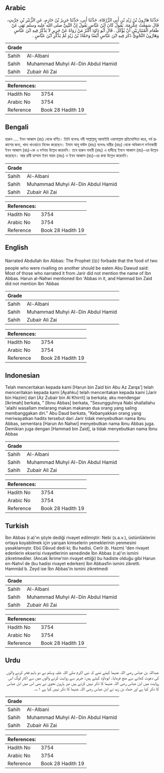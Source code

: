 ## Arabic


<div dir="rtl" lang="ar" style={{fontSize:'larger',backgroundColor:'#f8f9fa',padding:20}}>
حَدَّثَنَا هَارُونُ بْنُ زَيْدِ بْنِ أَبِي الزَّرْقَاءِ، حَدَّثَنَا أَبِي، حَدَّثَنَا جَرِيرُ بْنُ حَازِمٍ، عَنِ الزُّبَيْرِ بْنِ خِرِّيتٍ، قَالَ سَمِعْتُ عِكْرِمَةَ، يَقُولُ كَانَ ابْنُ عَبَّاسٍ يَقُولُ إِنَّ النَّبِيَّ صلى الله عليه وسلم نَهَى عَنْ طَعَامِ الْمُتَبَارِيَيْنِ أَنْ يُؤْكَلَ ‏.‏ قَالَ أَبُو دَاوُدَ أَكْثَرُ مَنْ رَوَاهُ عَنْ جَرِيرٍ لاَ يَذْكُرُ فِيهِ ابْنَ عَبَّاسٍ وَهَارُونُ النَّحْوِيُّ ذَكَرَ فِيهِ ابْنَ عَبَّاسٍ أَيْضًا وَحَمَّادُ بْنُ زَيْدٍ لَمْ يَذْكُرِ ابْنَ عَبَّاسٍ ‏.‏
</div>
<div style={{backgroundColor:'#f8f9fa',padding:20, marginBottom: 10}}><table> <thead> <tr> <th>Grade</th> <th></th> </tr> </thead> <tbody> <tr><td>Sahih</td><td>Al-Albani</td></tr><tr><td>Sahih</td><td>Muhammad Muhyi Al-Din Abdul Hamid</td></tr><tr><td>Sahih</td><td>Zubair Ali Zai</td></tr></tbody></table><table> <thead> <tr> <th>References:</th> <th></th> </tr> </thead> <tbody><tr><td>Hadith No</td><td>3754</td></tr><tr><td>Arabic No</td><td>3754</td></tr><tr><td>Reference</td><td>Book 28 Hadith 19</td></tr></tbody></table></div>

## Bengali


<div dir="ltr" lang="bn" style={{fontSize:'larger',backgroundColor:'#f8f9fa',padding:20}}>
হারুন .... ইবন আব্বাস (রাঃ) থেকে বর্ণিত। তিনি বলেনঃ নবী সাল্লাল্লাহু আলাইহি ওয়াসাল্লাম প্রতিযোগিতা করে, গর্ব প্রকাশের জন্য, খাদ্য খাওয়াতে নিষেধ করেছেন। ইমাম আবূ দাঊদ (রহঃ) বলেনঃ যারীর (রহঃ) থেকে অধিকাংশ বর্ণনাকারী ইবন আব্বাস (রাঃ)-কে এ বর্ণনায় উল্লেখ করেননি। তবে হারুন নাহবী (রহঃ) এ হাদীছে ইবনে আব্বাস (রাঃ)-এর উল্লেখ করেছেন। আর রাবী হাম্মাদ ইবন যায়দ (রহঃ) ও ইবন আব্বাস (রাঃ)-এর কথা উল্লেখ করেননি।
</div>
<div style={{backgroundColor:'#f8f9fa',padding:20, marginBottom: 10}}><table> <thead> <tr> <th>Grade</th> <th></th> </tr> </thead> <tbody> <tr><td>Sahih</td><td>Al-Albani</td></tr><tr><td>Sahih</td><td>Muhammad Muhyi Al-Din Abdul Hamid</td></tr><tr><td>Sahih</td><td>Zubair Ali Zai</td></tr></tbody></table><table> <thead> <tr> <th>References:</th> <th></th> </tr> </thead> <tbody><tr><td>Hadith No</td><td>3754</td></tr><tr><td>Arabic No</td><td>3754</td></tr><tr><td>Reference</td><td>Book 28 Hadith 19</td></tr></tbody></table></div>

## English


<div dir="ltr" lang="en" style={{fontSize:'larger',backgroundColor:'#f8f9fa',padding:20}}>
Narrated Abdullah ibn Abbas: The Prophet (ﷺ) forbade that the food of two people who were rivalling on another should be eaten Abu Dawud said: Most of those who narrated it from Jarir did not mention the name of Ibn Abbas. Harun al-Nahwi mentioned Ibn 'Abbas in it, and Hammad bin Zaid did not mention Ibn 'Abbas
</div>
<div style={{backgroundColor:'#f8f9fa',padding:20, marginBottom: 10}}><table> <thead> <tr> <th>Grade</th> <th></th> </tr> </thead> <tbody> <tr><td>Sahih</td><td>Al-Albani</td></tr><tr><td>Sahih</td><td>Muhammad Muhyi Al-Din Abdul Hamid</td></tr><tr><td>Sahih</td><td>Zubair Ali Zai</td></tr></tbody></table><table> <thead> <tr> <th>References:</th> <th></th> </tr> </thead> <tbody><tr><td>Hadith No</td><td>3754</td></tr><tr><td>Arabic No</td><td>3754</td></tr><tr><td>Reference</td><td>Book 28 Hadith 19</td></tr></tbody></table></div>

## Indonesian


<div dir="ltr" lang="id" style={{fontSize:'larger',backgroundColor:'#f8f9fa',padding:20}}>
Telah menceritakan kepada kami [Harun bin Zaid bin Abu Az Zarqa'] telah menceritakan kepada kami [Ayahku] telah menceritakan kepada kami [Jarir bin Hazim] dari [Az Zubair bin Al Khirrit] ia berkata; aku mendengar [Ikrimah] berkata, " [Ibnu Abbas] berkata, "Sesungguhnya Nabi shallallahu 'alaihi wasallam melarang makan makanan dua orang yang saling membanggakan diri." Abu Daud berkata, "Kebanyakkan orang yang meriwayatkan hadits tersebut dari Jarir tidak menyebutkan nama Ibnu Abbas, sementara [Harun An Nahwi] menyebutkan nama Ibnu Abbas juga. Demikian juga dengan [Hammad bin Zaid], ia tidak menyebutkan nama Ibnu Abbas
</div>
<div style={{backgroundColor:'#f8f9fa',padding:20, marginBottom: 10}}><table> <thead> <tr> <th>Grade</th> <th></th> </tr> </thead> <tbody> <tr><td>Sahih</td><td>Al-Albani</td></tr><tr><td>Sahih</td><td>Muhammad Muhyi Al-Din Abdul Hamid</td></tr><tr><td>Sahih</td><td>Zubair Ali Zai</td></tr></tbody></table><table> <thead> <tr> <th>References:</th> <th></th> </tr> </thead> <tbody><tr><td>Hadith No</td><td>3754</td></tr><tr><td>Arabic No</td><td>3754</td></tr><tr><td>Reference</td><td>Book 28 Hadith 19</td></tr></tbody></table></div>

## Turkish


<div dir="ltr" lang="tr" style={{fontSize:'larger',backgroundColor:'#f8f9fa',padding:20}}>
İbn Abbas (r.a)'ın şöyle dediği rivayet edilmiştir: Nebi (s.a.v.), üstünlüklerini ortaya koyabilmek için yarışan kimselerin yemeklerinin yenmesini yasaklamıştır. Ebû Dâvud dedi ki; Bu hadisi, Cerîr (b. Hazm) 'den rivayet edenlerin ekserisi rivayetlerinin senedinde îbn Abbas (r.a)'ın ismini zikretmediler. (Ancak îkrime'nin rivayet ettiği) bu hadiste olduğu gibi Harun en-Nahvî de (bu hadisi rivayet ederken) îbn Abbasfin ismini zik­retti. Hammâd b. Zeyd ise İbn Abbas'in ismini zikretmedi
</div>
<div style={{backgroundColor:'#f8f9fa',padding:20, marginBottom: 10}}><table> <thead> <tr> <th>Grade</th> <th></th> </tr> </thead> <tbody> <tr><td>Sahih</td><td>Al-Albani</td></tr><tr><td>Sahih</td><td>Muhammad Muhyi Al-Din Abdul Hamid</td></tr><tr><td>Sahih</td><td>Zubair Ali Zai</td></tr></tbody></table><table> <thead> <tr> <th>References:</th> <th></th> </tr> </thead> <tbody><tr><td>Hadith No</td><td>3754</td></tr><tr><td>Arabic No</td><td>3754</td></tr><tr><td>Reference</td><td>Book 28 Hadith 19</td></tr></tbody></table></div>

## Urdu


<div dir="rtl" lang="ur" style={{fontSize:'larger',backgroundColor:'#f8f9fa',padding:20}}>
عبداللہ بن عباس رضی اللہ عنہما کہتے تھے کہ نبی اکرم صلی اللہ علیہ وسلم نے دو باہم فخر کرنے والوں کی دعوت کھانے سے منع فرمایا۔ ابوداؤد کہتے ہیں: جریر سے روایت کرنے والوں میں سے اکثر لوگ اس روایت میں ابن عباس رضی اللہ عنہما کا ذکر نہیں کرتے ہیں نیز ہارون نحوی نے بھی اس میں ابن عباس کا ذکر کیا ہے اور حماد بن زید نے ابن عباس رضی اللہ عنہما کا ذکر نہیں کیا ہے ۱؎۔
</div>
<div style={{backgroundColor:'#f8f9fa',padding:20, marginBottom: 10}}><table> <thead> <tr> <th>Grade</th> <th></th> </tr> </thead> <tbody> <tr><td>Sahih</td><td>Al-Albani</td></tr><tr><td>Sahih</td><td>Muhammad Muhyi Al-Din Abdul Hamid</td></tr><tr><td>Sahih</td><td>Zubair Ali Zai</td></tr></tbody></table><table> <thead> <tr> <th>References:</th> <th></th> </tr> </thead> <tbody><tr><td>Hadith No</td><td>3754</td></tr><tr><td>Arabic No</td><td>3754</td></tr><tr><td>Reference</td><td>Book 28 Hadith 19</td></tr></tbody></table></div>